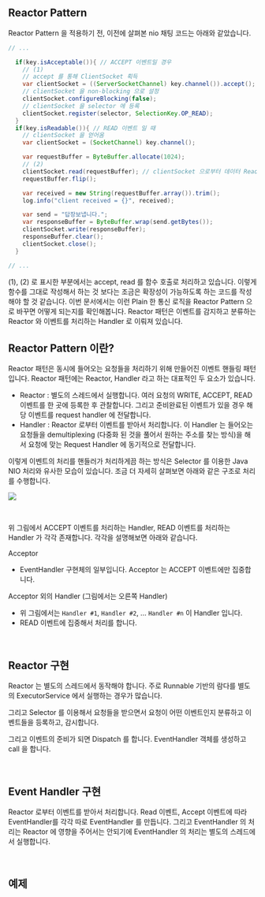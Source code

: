 ## Reactor Pattern

Reactor Pattern 을 적용하기 전, 이전에 살펴본 nio 채팅 코드는 아래와 같았습니다.

```java
// ...

  if(key.isAcceptable()){ // ACCEPT 이벤트일 경우
    // (1)
    // accept 를 통해 ClientSocket 획득
    var clientSocket = ((ServerSocketChannel) key.channel()).accept();
    // clientSocket 을 non-blocking 으로 설정
    clientSocket.configureBlocking(false);
    // clientSocket 을 selector 에 등록
    clientSocket.register(selector, SelectionKey.OP_READ);
  }
  if(key.isReadable()){ // READ 이벤트 일 때
    // clientSocket 을 얻어옴
    var clientSocket = (SocketChannel) key.channel();

    var requestBuffer = ByteBuffer.allocate(1024);
    // (2)
    clientSocket.read(requestBuffer); // clientSocket 으로부터 데이터 Read
    requestBuffer.flip();

    var received = new String(requestBuffer.array()).trim();
    log.info("client received = {}", received);

    var send = "답장보냅니다.";
    var responseBuffer = ByteBuffer.wrap(send.getBytes());
    clientSocket.write(responseBuffer);
    responseBuffer.clear();
    clientSocket.close();
  }

// ...
```

(1), (2) 로 표시한 부분에서는 accept, read 를 함수 호출로 처리하고 있습니다. 이렇게 함수를 그대로 작성해서 하는 것 보다는 조금은 확장성이 가능하도록 하는 코드를 작성해야 할 것 같습니다. 이번 문서에서는 이런 Plain 한 통신 로직을 Reactor Pattern 으로 바꾸면 어떻게 되는지를 확인해봅니다. Reactor 패턴은 이벤트를 감지하고 분류하는 Reactor 와 이벤트를 처리하는 Handler 로 이뤄져 있습니다.<br/>



## Reactor Pattern 이란?

Reactor 패턴은 동시에 들어오는 요청들을 처리하기 위해 만들어진 이벤트 핸들링 패턴입니다. Reactor 패턴에는 Reactor, Handler 라고 하는 대표적인 두 요소가 있습니다.

- Reactor : 별도의 스레드에서 실행합니다. 여러 요청의 WRITE, ACCEPT, READ 이벤트를 한 곳에 등록한 후 관찰합니다. 그리고 준비완료된 이벤트가 있을 경우 해당 이벤트를 request handler 에 전달합니다.
- Handler : Reactor 로부터 이벤트를 받아서 처리합니다. 이 Handler 는 들어오는 요청들을 demultiplexing (다중화 된 것을 풀어서 원하는 주소를 찾는 방식)을 해서 요청에 맞는 Request Handler 에 동기적으로 전달합니다. 

이렇게 이벤트의 처리를 핸들러가 처리하게끔 하는 방식은 Selector 를 이용한 Java NIO 처리와 유사한 모습이 있습니다. 조금 더 자세히 살펴보면 아래와 같은 구조로 처리를 수행합니다.<br/>

![](./img/reactor-pattern/REACTOR-PATTERN.png)

<br/>

위 그림에서 ACCEPT 이벤트를 처리하는 Handler, READ 이벤트를 처리하는 Handler 가 각각 존재합니다. 각각을 설명해보면 아래와 같습니다.

Acceptor

- EventHandler 구현체의 일부입니다. Acceptor 는 ACCEPT 이벤트에만 집중합니다.<BR/>

Acceptor 외의 Handler  (그림에서는 오른쪽 Handler)

- 위 그림에서는 `Handler #1`, `Handler #2`, ... `Handler #n` 이 Handler 입니다.
- READ 이벤트에 집중해서 처리를 합니다.

<br/>



## Reactor 구현

Reactor 는 별도의 스레드에서 동작해야 합니다. 주로 Runnable 기반의 람다를 별도의 ExecutorService 에서 실행하는 경우가 많습니다.<br/>

그리고 Selector 를 이용해서 요청들을 받으면서 요청이 어떤 이벤트인지 분류하고 이벤트들을 등록하고, 감시합니다. <br/>

그리고 이벤트의 준비가 되면 Dispatch 를 합니다. EventHandler 객체를 생성하고 call 을 합니다.<br/>

<br/>



## Event Handler 구현

Reactor 로부터 이벤트를 받아서 처리합니다. Read 이벤트, Accept 이벤트에 따라 EventHandler를 각각 따로 EventHandler 를 만듭니다. 그리고 EventHandler 의 처리는 Reactor 에 영향을 주어서는 안되기에 EventHandler 의 처리는 별도의 스레드에서 실행합니다.<br/>

<br/>



## 예제





